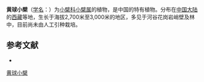 {{Speciesbox
| name = 黄球小檗
| status = 
| status_system = 
| image =
| genus = Berberis
| species = chrysosphaera
| authority = Mulligan
}}

'''黄球小檗'''（[[学名|学名]]：{{lang|la|''Berberis chrysosphaera''}}）为[[小檗科|小檗科]][[小檗属|小檗属]]的植物，是中国的特有植物。分布在[[中国大陆|中国大陆]]的[[西藏|西藏]]等地，生长于海拔2,700米至3,000米的地区，多见于河谷花岗岩峭壁及林中，目前尚未由人工引种栽培。

== 参考文献 ==
<div class="references-small">
* {{cite web| url =http://www.bioinfo.cn/db05/KmzwSpecies.php?action=view&id=2178| title =黄球小檗| work =《中国高等植物数据库全库》| publisher =中国科学院微生物研究所| author =昆明植物研究所| accessdate =2009-02-23| archive-date =2016-03-05| archive-url =https://web.archive.org/web/20160305072852/http://www.bioinfo.cn/db05/KmzwSpecies.php?action=view&id=2178| dead-url =yes}}
</div>
{{Taxonbar|from=Q11178015}}

[[Category:小檗属|黄球小檗]]


{{植物小作品}}